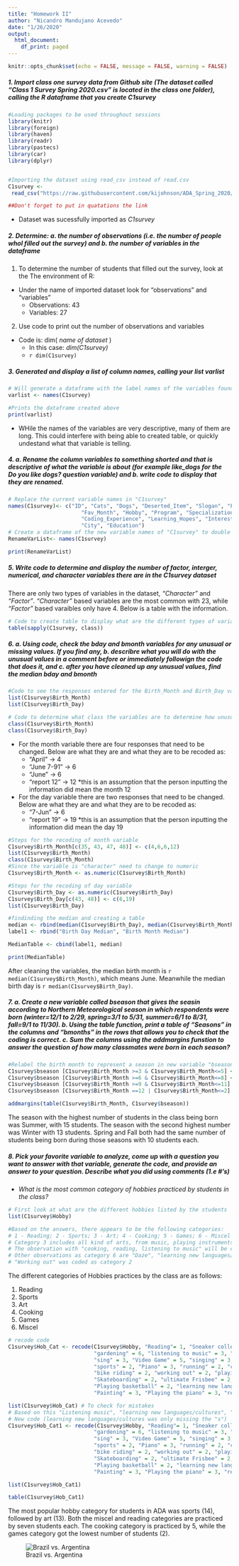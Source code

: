 ```yaml
---
title: "Homework II"
author: "Nicandro Mandujano Acevedo"
date: "1/26/2020"
output:
  html_document:
    df_print: paged
---
```


```r
knitr::opts_chunk$set(echo = FALSE, message = FALSE, warning = FALSE)
```

##### 1. Import class one survey data from Github site (The dataset called "Class 1 Survey Spring 2020.csv" is located in the class one folder), calling the R dataframe that you create _C1survey_

```r
#Loading packages to be used throughout sessions
library(knitr)
library(foreign)
library(haven)
library(readr)
library(pastecs)
library(car)
library(dplyr)


#Importing the dataset using read_csv instead of read.csv
C1survey <-
 read_csv("https://raw.githubusercontent.com/kijohnson/ADA_Spring_2020/master/Class%201/Class%201%20Survey%20Spring%202020.csv")

##Don't forget to put in quatations the link

```
+ Dataset was sucessfully imported as _C1survey_

##### 2. Determine: a. the number of observations (i.e. the number of people whol filled out the survey) and b. the number of variables in the dataframe

1. To determine the number of students that filled out the survey, look at the The environment of R:
  + Under the name of imported dataset look for "observations" and "variables"
    + Observations: 43
    + Variables: 27

2. Use code to print out the number of observations and variables
  + Code is: dim( _name of dataset_ )
    + In this case: _dim(C1survey)_
    + `r dim(C1survey)`
  
##### 3. Generated and display a list of column names, calling your list _varlist_

```r

# Will generate a dataframe with the label names of the variables found in"C1survey"
varlist <- names(C1survey)

#Prints the dataframe created above
print(varlist)
```

+ WHile the names of the variables are very descriptive, many of them are long. This could interfere with being able to created table, or quickly undestand what that variable is telling.

##### 4. a. Rename the column variables to something shorted and that is descriptive of what the variable is about (for example _like_dogs_ for the _Do you like dogs?_ question variable) and b. write code to display that they are renamed.

```r
# Replace the current variable names in "C1survey"
names(C1survey)<- c("ID", "Cats", "Dogs", "Deserted_Item", "Slogan", "Fav_Weekday", "Functionality", "Fav_Food", "Fav_Drink", "Fav_Season",
                       "Fav_Month", "Hobby", "Program", "Specialization", "Software_Use", "R_Experience", "Coding_Comfortability",
                       "Coding_Experience", "Learning_Hopes", "Interest_Area", "Fav_Number", "Birth_Day", "Birth_Month", "Country", "State",
                       "City", "Education")
# Create a dataframe of the new variable names of "C1survey" to double check work, and print for a quick look
RenameVarList<- names(C1survey)

print(RenameVarList)

```

##### 5. Write code to determine and display the number of factor, interger, numerical, and character variables there are in the _C1survey_ dataset

There are only two types of variables in the dataset, _"Character"_ and _"Factor"_. _"Character"_ based variables are the most common with 23, while _"Factor"_ based varaibles only have 4. Below is a table with the information.
```r
# Code to create table to display what are the different types of variables found in "C1survey"
table(sapply(C1survey, class))
```

##### 6. a. Using code, check the _bday_ and _bmonth_ variables for any unusual or missing values. If you find any, b. describre what you will do with the unusual values in a comment before or immediately followign the code that does it, and c. after you have cleaned up any unusual values, find the median _bday_ and _bmonth_

```r
#Code to see the responses entered for the Birth_Month and Birth_Day variable
list(C1survey$Birth_Month)
list(C1survey$Birth_Day)

# Code to determine what class the variables are to determine how unusual values will be handled
class(C1survey$Birth_Month)
class(C1survey$Birth_Day)
```

+ For the month variable there are four responses that need to be changed. Below are what they are and what they are to be recoded as:
  + "April" -> 4
  + "June 7-91" -> 6
  + "June" -> 6
  + "report 12" -> 12 *this is an assumption that the person inputting the information did mean the month 12
  
+ For the day variable there are two responses that need to be changed. Below are what they are and what they are to be recoded as:
  + "7-Jun" -> 6
  + "report 19" -> 19 *this is an assumption that the person inputting the information did mean the day 19

```r
#Steps for the recoding of month variable
C1survey$Birth_Month[c(35, 43, 47, 48)] <- c(4,6,6,12)
list(C1survey$Birth_Month)
class(C1survey$Birth_Month)
#Since the variable is "character" need to change to numeric
C1survey$Birth_Month <- as.numeric(C1survey$Birth_Month)

#Steps for the recoding of day variable
C1survey$Birth_Day <- as.numeric(C1survey$Birth_Day)
C1survey$Birth_Day[c(43, 48)] <- c(6,19)
list(C1survey$Birth_Day)
```
```r
#findinding the median and creating a table
median <- rbind(median(C1survey$Birth_Day), median(C1survey$Birth_Month))
label1 <- rbind("Birth Day Median", "Birth Month Median")

MedianTable <- cbind(label1, median)
```
```r
print(MedianTable)
```

After cleaning the variables, the median birth month is `r median(C1survey$Birth_Month)`, which means June. Meanwhile the median birth day is `r median(C1survey$Birth_Day)`.

##### 7. a. Create a new variable called _bseason_ that gives the seasin according to Northern Meteorological season in which respondents were born (winter=12/1 to 2/29, spring=3/1 to 5/31, summer=6/1 to 8/31, fall=9/1 to 11/30). b. Using the table function, print a table of _"Seasons"_ in the columns and _"bmonths"_ in the rows that allows you to check that the coding is correct. c. Sum the columns using the _addmargins_ funstion to answer the question of how many classmates were born in each season?
```r
#Relabel the birth month to represent a season in new variable "bseason" from the "Birth_Month" variable
C1survey$bseason [C1survey$Birth_Month >=3 & C1survey$Birth_Month<=5] <- "Spring"
C1survey$bseason [C1survey$Birth_Month >=6 & C1survey$Birth_Month<=8] <- "Summer"
C1survey$bseason [C1survey$Birth_Month >=9 & C1survey$Birth_Month<=11] <- "Fall"
C1survey$bseason [C1survey$Birth_Month ==12 | C1survey$Birth_Month<=2] <- "Winter"
```
```r
addmargins(table(C1survey$Birth_Month, C1survey$bseason))
```

The season with the highest number of students in the class being born was Summer, with 15 students. The season with the second highest number was Winter with 13 students. Spring and Fall both had the same number of students being born during those seasons with 10 students each.

##### 8. Pick your favorite variable to analyze, come up with a question you want to answer with that variable, generate the code, and provide an answer to your question. Describe what you did using comments (1.e #'s)

+ _What is the most common category of hobbies practiced by students in the class?_

```r
# First look at what are the different hobbies listed by the students
list(C1survey$Hobby)

#Based on the answers, there appears to be the following categories:
# 1 - Reading; 2 - Sports; 3 - Art; 4 - Cooking; 5 - Games; 6 - Miscel
# Category 3 includes all kind of arts, from music, playing instruments to writing
# The observation with "cooking, reading, listening to music" will be coded as category 6 since it can encompass multiple categories
# Other observations as category 6 are "Daze", "learning new languages/cultures", "listening to podcasts", "Sleeping", "gardening" and "sneaker collection"
# "Working out" was coded as category 2
```

The different categories of Hobbies practices by the class are as follows:

1. Reading
2. Sports
3. Art
4. Cooking
5. Games
6. Miscel

```r
# recode code
C1survey$Hob_Cat <- recode(C1survey$Hobby, "Reading"= 1, "Sneaker collection" = 6, "Dancing" = 3, "Writing" = 3,
                           "gardening" = 6, "listening to music" = 3, "Running" = 2, "Playing board games" = 5,
                           "sing" = 3, "Video Game" = 5, "singing" = 3, "Sleeping" = 6, "Bicycling" = 2, "Cooking" = 4,
                           "sports" = 2, "Piano" = 3, "running" = 2, "cooking, reading, listening to music" = 6, "Baking" = 4,
                           "bike riding" = 2, "working out" = 2, "playing violin" = 3, "Playing Tennis" = 2, "cooking" = 4,
                           "Skateboarding" = 2, "ultimate Frisbee" = 2, "painting" = 3, "Daze" = 6, "boxing" = 2, "climbing" = 2,
                           "Playing basketball" = 2, "learning new languages/culture" = 6, "listening to podcasts" = 6, "Doodling" = 3,
                           "Painting" = 3, "Playing the piano" = 3, "reading" = 1)

list(C1survey$Hob_Cat) # To check for mistakes
# Based on this "Listening music", "learning new languages/cultures", "Singing"
# New code (learning new languages/cultures was only missing the "s")
C1survey$Hob_Cat1 <- recode(C1survey$Hobby, "Reading"= 1, "Sneaker collection" = 6, "Dancing" = 3, "Writing" = 3,
                           "gardening" = 6, "listening to music" = 3, "Running" = 2, "Playing board games" = 5,
                           "sing" = 3, "Video Game" = 5, "singing" = 3, "Sleeping" = 6, "Bicycling" = 2, "Cooking" = 4,
                           "sports" = 2, "Piano" = 3, "running" = 2, "cooking, reading, listening to music" = 6, "Baking" = 4,
                           "bike riding" = 2, "working out" = 2, "playing violin" = 3, "Playing Tennis" = 2, "cooking" = 4,
                           "Skateboarding" = 2, "ultimate Frisbee" = 2, "painting" = 3, "Daze" = 6, "boxing" = 2, "climbing" = 2,
                           "Playing basketball" = 2, "learning new languages/cultures" = 6, "listening to podcasts" = 6, "Doodling" = 3,
                           "Painting" = 3, "Playing the piano" = 3, "reading" = 1, "Listening music" = 3, "Singing" = 3)

list(C1survey$Hob_Cat1)
```
```r
table(C1survey$Hob_Cat1)
```

The most popular hobby category for students in ADA was sports (14), followed by art (13). Both the miscel and reading categories are practiced by seven students each. The cooking category is practiced by 5, while the games category got the lowest number of students (2).

![Brazil vs. Argentina](/Users/nicandromandujanoacevedo/Documents/Advance Data Analysis/Volley.jpg)